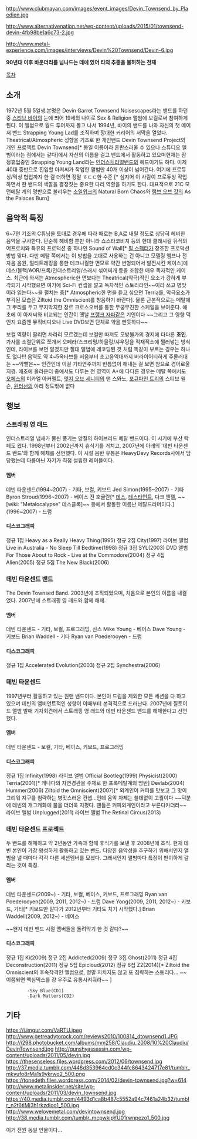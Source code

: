 http://www.clubmayan.com/images/event_images/Devin_Townsend_by_Plaedien.jpg

http://www.alternativenation.net/wp-content/uploads/2015/01/townsend-devin-4fb98be1a6c73-2.jpg

http://www.metal-experience.com/images/interviews/Devin%20Townsend/Devin-6.jpg

'''90년대 이후 바운더리를 넘나드는 데에 있어 타의 추종을 불허하는 천재'''

[[목차]]

== 소개 ==
1972년 5월 5일생.본명은 Devin Garret Townsend
Noisescapes라는 밴드를 하던 중 [[스티브 바이]]의 눈에 띄어 19세의 나이로 Sex & Religion 앨범에 보컬로써 참여하게 된다. 이 앨범으로 월드 투어까지 돌고 나서 1994년, 바이의 밴드를 나와 자신의 첫 메이저 밴드 Strapping Young Lad를 조직하며 장대한 커리어의 서막을 열었다. Theatrical/Atmospheric 성향을 기조로 한 개인밴드 Devin Townsend Project와 개인 프로젝트 Devin Townsend[* 동일 이름이라 혼란스러울 수 있으나 스튜디오 앨범이라는 점에서는 같다]에서 자신의 이름을 걸고 밴드에서 활동하고 있으며현재는 잠정휴업중인 Strapping Young Land라는 [[인더스트리얼]]밴드의 헤드이기도 하다. 이제 40대 중반으로 진입할 아저씨가 작업한 앨범만 40개 이상이 넘어간다. 여기에 프로듀싱/믹싱 협업까지 한 걸 더하면 정말 ㅎㄷㄷ한 수준 [* 심지어 이 사람이 프로듀싱 작업 하면서 한 밴드의 색깔을 결정짓는 중요한 다리 역할을 하기도 한다. 대표적으로 21C 모던메탈 계의 명반으로 불리우는 [[소일워크]]의 Natural Born Chaos와 [[램브 오브 갓]]의 As the Palaces Burn]

== 음악적 특징 ==
6~7현 기조의 C튜닝을 토대로 경우에 따라 때로는 B,A로 내릴 정도로 상당히 헤비한 음악을 구사한다. 단순히 헤비함 뿐만 아니라 쇼스타코비치 등의 현대 클래시컬 뮤직의 어프로치와 특유의 프로덕션 중 하나인 Sound of Wall[* [[필 스펙터]]가 창조한 프로덕션 방법 맞다. 다만 메탈 쪽에서는 이 방법을 고대로 사용하는 건 아니고 모델링 앰프나 전자음 음원, 멀티트래킹을 통한 테크니컬한 면모로 약간 변형되어서 발전시킨 케이스]에 데스/블랙/AOR/프록/인더스트리얼/스래시 섞어찌개 등을 조합한 매우 독자적인 케이스. 최근에 와서는 Atmospheric한 면보다는 Theatrical(악극)적인 요소가 강하게 부각되기 시작했으면 여기에 Sci-Fi 컨셉을 깔고 독자적인 스토리라인~~이라 쓰고 병맛이라 읽는다~~을 펼치는 중[* Atmospheric한 면을 듣고 싶으면 Terria를, 악극요소가 부각된 모습은 Ziltoid the Omniscient를 청음하기 바란다]. 물론 근본적으로는 메탈에 그 뿌리를 두고 무지막지한 장르 크로스오버를 통한 무궁무진한 스케일을 보여준다. 애초에 이 아저씨와 비교되는 인간이 옛날 [[프랭크 자파]]같은 기인이다 ~~그리고 그 영향 덕인지 요즘엔 뮤직비디오나 Live DVD보면 단체로 약을 빤듯하다~~ 

보컬 역량이 딸리면 차라리 모르겠는데 보컬만 따져도 모방불가의 경지에 다다른 '''초인'''. 가사를 소절단위로 쪼개서 오페라/스크리밍/하울링/샤우팅을 적재적소에 찔러넣는 방식인데, 라이브를 보면 알겠지만 절대 앨범에 레코딩된 것 처럼 똑같이 부르는 경우는 하나도 없다!!! 음역도 약 4~5옥타브를 저음부터 초고음역대까지 버라이어티하게 주물러대는 ~~약빨은~~ 인간인데 이걸 기타연주까지 빈틈없이 해내는 걸 보면 참으로 경이로울 지경. 애초에 올라운더 중에서도 다루는 전 영역이 A+에 다다른 경우는 메탈 쪽에서도 [[오페스]]의 미카엘 아커펠트, [[엣지 오브 세니티]]의 댄 스와노, [[포큐파인 트리]]의 스티브 윌슨, [[윈터선]]의 야리 정도밖에 없다

== 행보 ==

=== 스트래핑 영 래드 ===
인더스트리얼 냄새가 물씬 풍기는 양질의 하이브리드 메탈 밴드이다. 이 시기에 부산 락페도 왔다. 1998년부터 2002년까지 휴식기를 거치고, 2007년에 아래의 '데빈 타운센드 밴드'와 함께 해체를 선언했다. 이 시절 음반 유통은 HeavyDevy Records사에서 담당했는데 다름아닌 자기가 직접 설립한 레이블이다.

==== 멤버 ====
데빈 타운센드(1994~2007) - 기타, 보컬, 키보드
Jed Simon(1995~2007) - 기타
Byron Stroud(1996~2007) - 베이스
진 호글란[* [[데스]], [[테스타먼트]], 다크 엔젤, ~~[wiki: "Metalocalypse" 데스클록]~~ 등에서 활동한 이름난 메탈드러머이다.](1996~2007) - 드럼

==== 디스코그래피 ====
정규 1집 Heavy as a Really Heavy Thing(1995)
정규 2집 City(1997)
라이브 앨범 Live in Australia - No Sleep Till Bedtime(1998)
정규 3집 SYL(2003)
DVD 앨범 For Those About to Rock - Live at the Commodore(2004)
정규 4집 Alien(2005)
정규 5집 The New Black(2006)

=== 데빈 타운센드 밴드 ===
The Devin Townsed Band. 2003년에 조직되었으며, 처음으로 본인의 이름을 내걸었다. 2007년에 스트래핑 영 래드와 함께 해체.

==== 멤버 ====
데빈 타운센드 - 기타, 보컬, 프로그래밍, 신스
Mike Young - 베이스
Dave Young - 키보드
Brian Waddell - 기타
Ryan van Poederooyen - 드럼

==== 디스코그래피 ====
정규 1집 Accelerated Evolution(2003)
정규 2집 Synchestra(2006)

=== 데빈 타운센드 ===

1997년부터 활동하고 있는 원맨 밴드이다. 본인이 드럼을 제외한 모든 세션을 다 하고 있으며 데빈의 앰비언트적인 성향이 이때부터 본격적으로 드러난다. 2007년에 질토이드 앨범 발매 기자회견에서 스트래핑 영 래드와 데빈 타운센드 밴드를 해체한다고 선언했다.

==== 멤버 ====
데빈 타운센드 - 보컬, 기타, 베이스, 키보드, 프로그래밍

==== 디스코그래피 ====
정규 1집 Infinity(1998)
라이브 앨범 Official Bootleg(1999)
Physicist(2000)
Terria(2001)[* 캐나다의 자연경관을 주제로 한 프록메탈계의 명반]
Devlab(2004)
Hummer(2006)
Ziltoid the Omniscient(2007)[* 외계인이 커피를 맛보고 그 맛이 그리워 지구를 침략하는 병맛스러운 컨셉...인데 음악 자체는 쓸데없이 고퀄이다 ~~덕분에 데빈의 개그캐화에 불을 더더욱 지폈다. 팬들은 커피외계인이라고 부른다카더라~~
라이브 앨범 Unplugged(2011)
라이브 앨범 The Retinal Circus(2013)

=== 데빈 타운센드 프로젝트 ===

두 밴드를 해체하고 약 2년동안 가족과 함께 휴식기를 보낸 후 2008년에 조직. 현재 데빈 본인이 가장 왕성하게 활동하고 있는 밴드. 다양한 음악성을 추구하기 위해서인지 앨범을 낼 때마다 각각 다른 세션멤버를 모셨다. 그래서인지 앨범마다 특징이 판이하게 갈리는 것이 특징.

==== 멤버 ====
데빈 타운센드(2009~) - 기타, 보컬, 베이스, 키보드, 프로그래밍
Ryan van Poederooyen(2009, 2011, 2012~) - 드럼
Dave Yong(2009, 2011, 2012~) - 키보드, 기타[* 키보드만 맡다가 2012년부터 기타도 치기 시작했다.]
Brian Waddell(2009, 2012~) - 베이스

~~왠지 데빈 밴드 시절 멤버들을 돌려막기 한 것 같다?~~

==== 디스코그래피 ====
정규 1집 Ki(2009)
정규 2집 Addicted(2009)
정규 3집 Ghost(2011)
정규 4집 Deconstruction(2011)
정규 5집 Epicloud(2012)
정규 6집 Z2(2014)[* Ziltoid the Omniscient의 후속작격인 앨범으로, 정말 지치지도 않고 또 침략하는 스토리다... ~~이쯤되면 맥심믹스를 걍 우주로 유통시켜줘라~~ ]
         -Sky Blue(CD1)
         -Dark Matters(CD2)

== 기타 ==

https://i.imgur.com/VaRTU.jpeg
http://www.getreadytorock.com/reviews2010/100814_dtownsend1.JPG
http://i298.photobucket.com/albums/mm258/Claudiu_2008/10%20Claudiu/DevinTownsend.jpg
http://gunshyassassin.com/wp-content/uploads/2011/05/devin.jpg
https://thesenseless.files.wordpress.com/2012/06/townsend.jpg
http://37.media.tumblr.com/448d353964cd0c344fc8643424717e81/tumblr_mkyufo8rMa1s9ykrwo2_500.png
https://tonedeth.files.wordpress.com/2014/02/devin-townsend.jpg?w=614
http://www.metalinsider.net/site/wp-content/uploads/2011/03/devin_townsend.jpg
https://40.media.tumblr.com/4493d1ca8b487c5552a94c7461a24b32/tumblr_n2t6tlMj3h1rkzdloo1_500.jpg
http://www.welovemetal.com/devintownsend.jpg
http://38.media.tumblr.com/tumblr_mcpwkipYU01rwnpezo1_500.jpg

이거 전원 동일 인물이다...
